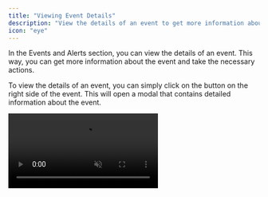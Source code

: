 ```yaml
---
title: "Viewing Event Details"
description: "View the details of an event to get more information about it"
icon: "eye"
---
```


In the Events and Alerts section, you can view the details of an event. This way, you can get more information about the event and take the necessary actions.

To view the details of an event, you can simply click on the button on the right side of the event. This will open a modal that contains detailed information about the event.

<Frame caption="Greip event details">
  <video
    autoPlay
    muted
    loop
    playsInline
    className="w-full aspect-video"
    src="/images/events/view-details.mp4"
  ></video>
</Frame>

